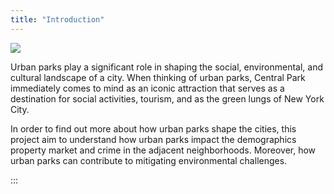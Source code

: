 ```yaml
---
title: "Introduction"
---
```

![](https://mybestplace.com/uploads/2016/06/Central-Park-Manhattan-New-York-IMG-2-TESTO.jpg)

<!-- Use a grid -->
::: {.grid}

:::

<!-- Text gets a column with width 8/12 -->
::: {.g-col-8}

Urban parks play a significant role in shaping the social, environmental, and cultural landscape of a city. When thinking of urban parks, Central Park immediately comes to mind as an iconic attraction that serves as a destination for social activities, tourism, and as the green lungs of New York City.

In order to find out more about how urban parks shape the cities, this project aim to understand how urban parks impact the demographics property market and crime in the adjacent neighborhoods. Moreover, how urban parks can contribute to mitigating environmental challenges.


::: 

:::



